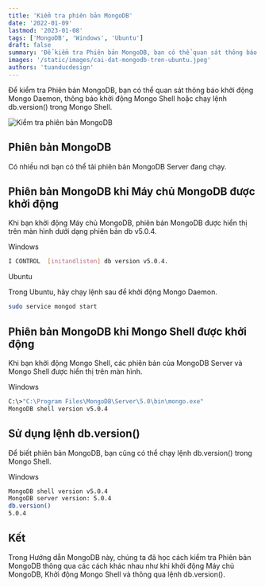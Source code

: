 ```yaml
---
title: 'Kiểm tra phiên bản MongoDB'
date: '2022-01-09'
lastmod: '2023-01-08'
tags: ['MongoDB', 'Windows', 'Ubuntu']
draft: false
summary: 'Để kiểm tra Phiên bản MongoDB, bạn có thể quan sát thông báo khởi động Mongo Daemon, thông báo khởi động Mongo Shell hoặc chạy lệnh db.version() trong Mongo Shell.'
images: '/static/images/cai-dat-mongodb-tren-ubuntu.jpeg'
authors: 'tuanducdesign'
---
```


Để kiểm tra Phiên bản MongoDB, bạn có thể quan sát thông báo khởi động Mongo Daemon, thông báo khởi động Mongo Shell hoặc chạy lệnh db.version() trong Mongo Shell.

![Kiểm tra phiên bản MongoDB](/static/images/cai-dat-mongodb-tren-ubuntu.jpeg)

## Phiên bản MongoDB

Có nhiều nơi bạn có thể tải phiên bản MongoDB Server đang chạy.

## Phiên bản MongoDB khi Máy chủ MongoDB được khởi động

Khi bạn khởi động Máy chủ MongoDB, phiên bản MongoDB được hiển thị trên màn hình dưới dạng phiên bản db v5.0.4.

Windows

```bash
I CONTROL  [initandlisten] db version v5.0.4.
```

Ubuntu

Trong Ubuntu, hãy chạy lệnh sau để khởi động Mongo Daemon.

```bash
sudo service mongod start
```

## Phiên bản MongoDB khi Mongo Shell được khởi động

Khi bạn khởi động Mongo Shell, các phiên bản của MongoDB Server và Mongo Shell được hiển thị trên màn hình.

Windows

```bash
C:\>"C:\Program Files\MongoDB\Server\5.0\bin\mongo.exe"
MongoDB shell version v5.0.4
```

## Sử dụng lệnh db.version()

Để biết phiên bản MongoDB, bạn cũng có thể chạy lệnh db.version() trong Mongo Shell.

Windows

```bash
MongoDB shell version v5.0.4
MongoDB server version: 5.0.4
db.version()
5.0.4
```

## Kết

Trong Hướng dẫn MongoDB này, chúng ta đã học cách kiểm tra Phiên bản MongoDB thông qua các cách khác nhau như khi khởi động Máy chủ MongoDB, Khởi động Mongo Shell và thông qua lệnh db.version().
